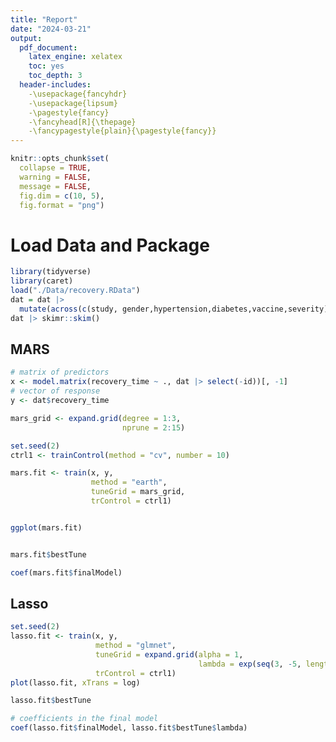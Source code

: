 ```yaml
---
title: "Report"
date: "2024-03-21"
output: 
  pdf_document:
    latex_engine: xelatex
    toc: yes
    toc_depth: 3
  header-includes:
    -\usepackage{fancyhdr}
    -\usepackage{lipsum}
    -\pagestyle{fancy}
    -\fancyhead[R]{\thepage}
    -\fancypagestyle{plain}{\pagestyle{fancy}}
---
```

```r
knitr::opts_chunk$set(
  collapse = TRUE, 
  warning = FALSE, 
  message = FALSE,
  fig.dim = c(10, 5),
  fig.format = "png")
```

# Load Data and Package

```r
library(tidyverse)
library(caret)
load("./Data/recovery.RData")
dat = dat |>
  mutate(across(c(study, gender,hypertension,diabetes,vaccine,severity), ~factor(.))) 
dat |> skimr::skim()
```

## MARS

```r

# matrix of predictors 
x <- model.matrix(recovery_time ~ ., dat |> select(-id))[, -1]
# vector of response
y <- dat$recovery_time

mars_grid <- expand.grid(degree = 1:3, 
                         nprune = 2:15)

set.seed(2)
ctrl1 <- trainControl(method = "cv", number = 10)

mars.fit <- train(x, y,
                  method = "earth",
                  tuneGrid = mars_grid,
                  trControl = ctrl1)


ggplot(mars.fit)


mars.fit$bestTune

coef(mars.fit$finalModel) 
```

## Lasso

```r
set.seed(2)
lasso.fit <- train(x, y,
                   method = "glmnet",
                   tuneGrid = expand.grid(alpha = 1, 
                                          lambda = exp(seq(3, -5, length = 100))),
                   trControl = ctrl1)
plot(lasso.fit, xTrans = log)

lasso.fit$bestTune

# coefficients in the final model
coef(lasso.fit$finalModel, lasso.fit$bestTune$lambda)
```

